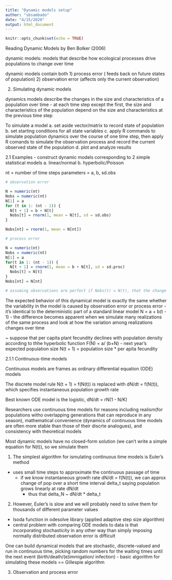 ```yaml
---
title: "Dynamic models setup"
author: "sbsambado"
date: "4/15/2020"
output: html_document
---
```


```r
knitr::opts_chunk$set(echo = TRUE)
```

Reading Dynamic Models by Ben Bolker (2006)

dynamic models: models that describe how ecological processes drive populations to change over time

dynamic models contain both 
1) process error ( feeds back on future states of population)
2) observation error (affects only the current observation)

2. Simulating dynamic models

dynamics models describe the changes in the size and characteristics of a population over time
- at each time step except the first, the size and characteristics of the population depend on the size and characteristics at the previous time step

To simulate a model
a. set aside vector/matrix to record state of population
b. set starting conditions for all state variables
c. apply R commands to simulate population dynamics over the course of one time step, then apply R comands to simulate the observation process and record the current observed state of the population
d. plot and analyze results

2.1 Examples
- construct dynamic models corresponding to 2 simple statistical models
a. linear/normal
b. hyperbolic/Poisson

nt = number of time steps
parameters = a, b, sd.obs
```r
# observation error

N = numeric(nt)
Nobs = numeric(nt)
N[1] = a
for (t in 1: (nt - 1)) {
  N[t + 1] = b + N[t]
  Nobs[t] = rnorm(1, mean = N[t], sd = sd.obs)
}

Nobs[nt] = rnorm(1, mean = N[nt])

# process error

N = numeric(nt)
Nobs = numeric(nt)
N[1] = a
for(t in 1: (nt - 1)) {
  N[t + 1] = rnorm(1, mean = b + N[t], sd = sd.proc)
  Nobs[t] = N[t]
}
Nobs[nt] = N[nt]

# assuming observations are perfect if Nobs(t) = N(t), that the change in population is noisy rather than deterministic

```

The expected behavior of this dynamical model is exactly the same whether the variability in the model is caused by observation error or process error
- it's identical to the deterministic part of a standard linear model
    N = a + b(t - 1)
- the difference becomes apparent when we simulate many realizations of the same process and look at how the variation among realizations changes over time

~ suppose that per capita plant fecundity declines with population density according to thhe hyperbolic function F(N) = a/ (b+N)
 - next year's expected population size N(t + 1) = population size * per apita fecundity
 
 
 2.1.1 Continuous-time models
 
Continuous models are frames as ordinary differential equation (ODE) models

The discrete model rule N(t + 1) = f(N(t)) is replaced with dN/dt = f(N(t)), which specifies instantaneous population growth rate

Best known ODE model is the logistic, dN/dt = rN(1 - N/K)

Researchers use continuous time models for reasons including realism(for populations witho overlapping generations that can reproduce in any season), mathematical convenience (dynamics of continuous time models are often more stable than those of their discrte analogues), and consistency with theoretical models

Most dynamic models have no closed-form solution (we can't write a simple equation for N(t)), so we simulate them

1. The simplest algorithm for ismulating continuous time models is Euler's method
- uses small time steps to approximate the continuous passage of time
  - if we know instantaneous growth rate dN/dt = f(N(t)), we can approx change of pop over a short time interval delta_t saying population grows linearly at rate dN/dt 
    - thus that delta_N ~ dN/dt * delta_t
    
2. However, Euler's is slow and we will probably need to solve them for thousands of different parameter values 
- lsoda function in odesolve library (applied adaptive step size algorithm)
- central problem with comparing ODE models to data is that incorporating stochasticity in any other way than simply imposing normally distributed observation error is difficult

One can build dynamical models that are stochastic, discrete-valued and run in continuous time, picking random numbers for the waiting times until the next event (birth/death/(e)immigation/ infection)
- basic algorithm for simulating these models == Gillespie algorithm


3. Observation and process error